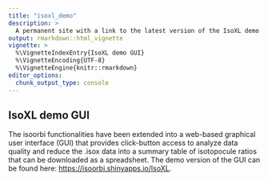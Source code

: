 ```yaml
---
title: "isoxl_demo"
description: >
  A permanent site with a link to the latest version of the IsoXL demo GUI.
output: rmarkdown::html_vignette
vignette: >
  %\VignetteIndexEntry{IsoXL demo GUI}
  %\VignetteEncoding{UTF-8}
  %\VignetteEngine{knitr::rmarkdown}
editor_options: 
  chunk_output_type: console
---
```


## IsoXL demo GUI

The isoorbi functionalities have been extended into a web-based graphical user interface (GUI) that provides click-button access to analyze data quality and reduce the .isox data into a summary table of isotopocule ratios that can be downloaded as a spreadsheet. The demo version of the GUI can be found here: <https://isoorbi.shinyapps.io/IsoXL>.
